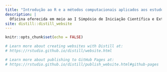 ```yaml
---
title: "Introdução ao R e a métodos computacionais aplicados aos estudos de Defesa e Segurança Internacional"
description: |
  Oficina oferecida em meio ao I Simpósio de Iniciação Científica e Extensão em Estudos de Defesa (SICEDef) nos dias 02 e 03 de Setembro de 2020
site: distill::distill_website
---
```


```r
knitr::opts_chunk$set(echo = FALSE)

# Learn more about creating websites with Distill at:
# https://rstudio.github.io/distill/website.html

# Learn more about publishing to GitHub Pages at:
# https://rstudio.github.io/distill/publish_website.html#github-pages

```

